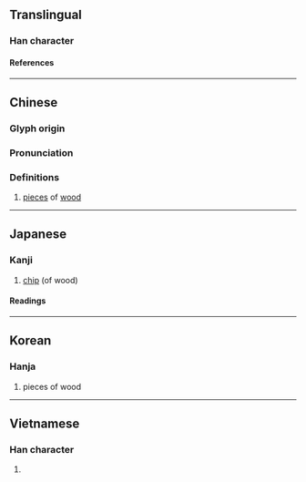 {{character info}}
==Translingual==

===Han character===
{{Han char|rn=75|rad=木|as=10|sn=14|four=47927|canj=DBBB|ids=⿰木骨}}

====References====
{{Han ref|kx=0545.140|dkj=15297|dj=0933.050|hdz=21250.120|uh=69BE}}

----

==Chinese==
{{zh-forms}}

===Glyph origin===
{{Han etym}}

===Pronunciation===
{{zh-pron
|m=gǔ
|c=gwat1
|mc=y
|oc=y
|ma=
|cat=n
}}

===Definitions===
{{zh-hanzi}}

# [[piece]]s of [[wood]]

----

==Japanese==

===Kanji===
{{ja-kanji|grade=|rs=木10}}

# [[chip]] (of wood)

====Readings====
{{ja-readings
|goon=こち
|kanon=こつ
|kun=ほた
}}

----

==Korean==

===Hanja===
{{ko-hanja|골}}

# pieces of wood

----

==Vietnamese==

===Han character===
{{vi-readings|rs=木10|reading=cột}}

# {{rfdef|vi|sort=木10}}